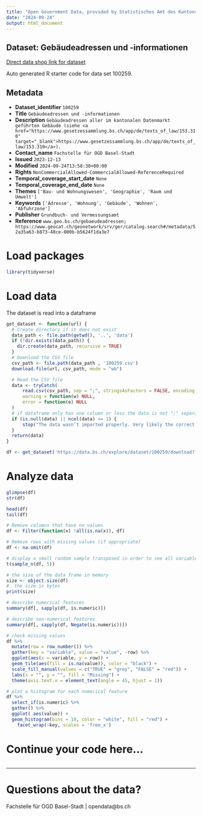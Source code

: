 ```yaml
---
title: "Open Government Data, provided by Statistisches Amt des Kantons Basel-Stadt - Fachstelle OGD"
date: "2024-09-24"
output: html_document
---
```


## Dataset: Gebäudeadressen und -informationen

[Direct data shop link for dataset](https://data.bs.ch/explore/dataset/100259)

Auto generated R starter code for data set 100259.

## Metadata

- **Dataset_identifier** `100259`
- **Title** `Gebäudeadressen und -informationen`
- **Description** `Gebäudeadressen aller im kantonalen Datenmarkt geführten Gebäude (siehe <a href="https://www.gesetzessammlung.bs.ch/app/de/texts_of_law/153.310" target="_blank">https://www.gesetzessammlung.bs.ch/app/de/texts_of_law/153.310</a>).`
- **Contact_name** `Fachstelle für OGD Basel-Stadt`
- **Issued** `2023-12-13`
- **Modified** `2024-09-24T13:58:30+00:00`
- **Rights** `NonCommercialAllowed-CommercialAllowed-ReferenceRequired`
- **Temporal_coverage_start_date** `None`
- **Temporal_coverage_end_date** `None`
- **Themes** `['Bau- und Wohnungswesen', 'Geographie', 'Raum und Umwelt']`
- **Keywords** `['Adresse', 'Wohnung', 'Gebäude', 'Wohnen', 'Abfuhrzone']`
- **Publisher** `Grundbuch- und Vermessungsamt`
- **Reference** `www.geo.bs.ch/gebaeudeadressen; https://www.geocat.ch/geonetwork/srv/ger/catalog.search#/metadata/52a35a63-b873-48ce-800b-b5624f1da3e7`


# Load packages

```r

library(tidyverse)
```

# Load data

The dataset is read into a dataframe

```r
get_dataset <- function(url) {
  # Create directory if it does not exist
  data_path <- file.path(getwd(), '..', 'data')
  if (!dir.exists(data_path)) {
    dir.create(data_path, recursive = TRUE)
  }
  # Download the CSV file
  csv_path <- file.path(data_path , '100259.csv')
  download.file(url, csv_path, mode = "wb")

  # Read the CSV file
  data <- tryCatch(
      read.csv(csv_path, sep = ";", stringsAsFactors = FALSE, encoding = "UTF-8"),
      warning = function(w) NULL,
      error = function(e) NULL
  )
  # if dataframe only has one column or less the data is not ";" separated
  if (is.null(data) || ncol(data) <= 1) {
      stop("The data wasn't imported properly. Very likely the correct separator couldn't be found.\nPlease check the dataset manually and adjust the code.")
  }
  return(data)
}
```

```r

df <- get_dataset('https://data.bs.ch/explore/dataset/100259/download?format=csv&timezone=Europe%2FZurich')

```

# Analyze data

```r

glimpse(df)
str(df)

head(df)
tail(df)

```

```r
# Remove columns that have no values
df <- Filter(function(x) !all(is.na(x)), df)

# Remove rows with missing values (if appropriate)
df <- na.omit(df)
```

```r
# display a small random sample transposed in order to see all variables
t(sample_n(df, 5))
```

```r
# the size of the data frame in memory
size <- object.size(df)
#  the size in bytes
print(size)
```

```r
# describe numerical features
summary(df[, sapply(df, is.numeric)])
```

```r
# describe non-numerical features
summary(df[, sapply(df, Negate(is.numeric))])
```

```r
# check missing values
df %>%
  mutate(row = row_number()) %>%
  gather(key = "variable", value = "value", -row) %>%
  ggplot(aes(x = variable, y = row)) +
  geom_tile(aes(fill = is.na(value)), color = "black") +
  scale_fill_manual(values = c("TRUE" = "grey", "FALSE" = "red")) +
  labs(x = "", y = "", fill = "Missing") +
  theme(axis.text.x = element_text(angle = 45, hjust = 1))
```

```r
# plot a histogram for each numerical feature
df %>%
  select_if(is.numeric) %>%
  gather() %>%
  ggplot( aes(value)) +
  geom_histogram(bins = 10, color = "white", fill = "red") +
    facet_wrap(~key, scales = 'free_x')
```

# Continue your code here...

```r

```
------------------------------------------------------------------------

# Questions about the data?

Fachstelle für OGD Basel-Stadt | opendata@bs.ch
